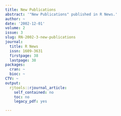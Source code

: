 ```yaml
---
title: New Publications
abstract: '"New Publications" published in R News.'
author: ~
date: '2002-12-01'
volume: 2
issue: 3
slug: RN-2002-3-new-publications
journal:
  title: R News
  issn: 1609-3631
  firstpage: 38
  lastpage: 38
packages:
  cran: ~
  bioc: ~
CTV: ~
output:
  rjtools::rjournal_article:
    self_contained: no
    toc: no
    legacy_pdf: yes

---
```

